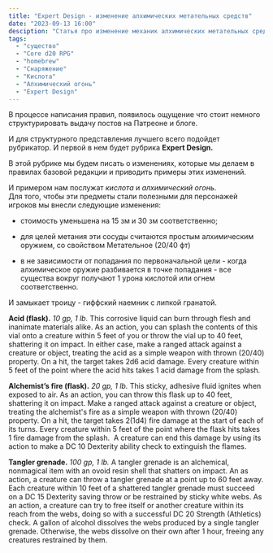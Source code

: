 ```yaml
---
title: "Expert Design - изменение алхимических метательных средств"
date: "2023-09-13 16:00"
desciption: "Статья про изменение механик алхимических метательных средств и рубрику Expert Design "
tags: 
  - "существо"
  - "Core d20 RPG"
  - "homebrew"
  - "Снаряжение"
  - "Кислота"
  - "Алхимический огонь"
  - "Expert Design"
---
```


В процессе написания правил, появилось ощущение что стоит немного структурировать выдачу постов на Патреоне и блоге. 

И для структурного представления лучшего всего подойдет рубрикатор. И первой в нем будет рубрика **Expert Design.**

В этой рубрике мы будем писать о изменениях, которые мы делаем в правилах базовой редакции и приводить примеры этих изменений.

И примером нам послужат _кислота_ и _алхимический огонь_.  
Для того, чтобы эти предметы стали полезными для персонажей игроков мы внесли следующие изменения:

- стоимость уменьшена на 15 зм и 30 зм соответственно;
    
- для целей метания эти сосуды считаются простым алхимическим оружием, со свойством Метательное (20/40 фт)
    
- в не зависимости от попадания по первоначальной цели - когда алхимическое оружие разбивается в точке попадания - все существа вокруг получают 1 урона кислотой или огнем соответственно.
    

И замыкает троицу - гиффский наемник с липкой гранатой.

**Acid (flask).** _10 gp, 1 lb._ This corrosive liquid can burn through flesh and inanimate materials alike. As an action, you can splash the contents of this vial onto a creature within 5 feet of you or throw the vial up to 40 feet, shattering it on impact. In either case, make a ranged attack against a creature or object, treating the acid as a simple weapon with thrown (20/40) property. On a hit, the target takes 2d6 acid damage. Every creature within 5 feet of the point where the acid hits takes 1 acid damage from the splash.

**Alchemist’s fire (flask).** _20 gp, 1 lb._ This sticky, adhesive fluid ignites when exposed to air. As an action, you can throw this flask up to 40 feet, shattering it on impact. Make a ranged attack against a creature or object, treating the alchemist's fire as a simple weapon with thrown (20/40) property. On a hit, the target takes 2(1d4) fire damage at the start of each of its turns. Every creature within 5 feet of the point where the flask hits takes 1 fire damage from the splash.  A creature can end this damage by using its action to make a DC 10 Dexterity ability check to extinguish the flames.

**Tangler grenade.** _100 gp, 1 lb._ A tangler grenade is an alchemical, nonmagical item with an ovoid resin shell that shatters on impact. An as action, a creature can throw a tangler grenade at a point up to 60 feet away. Each creature within 10 feet of a shattered tangler grenade must succeed on a DC 15 Dexterity saving throw or be restrained by sticky white webs. As an action, a creature can try to free itself or another creature within its reach from the webs, doing so with a successful DC 20 Strength (Athletics) check. A gallon of alcohol dissolves the webs produced by a single tangler grenade. Otherwise, the webs dissolve on their own after 1 hour, freeing any creatures restrained by them.
